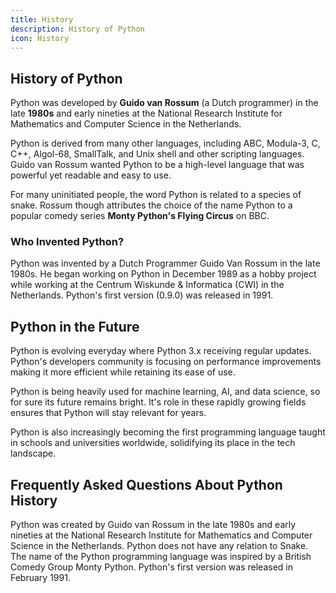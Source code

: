 ```yaml
---
title: History
description: History of Python
icon: History
---
```


## History of Python

Python was developed by **Guido van Rossum** (a Dutch programmer) in the late **1980s** and early nineties at the National Research Institute for Mathematics and Computer Science in the Netherlands.

Python is derived from many other languages, including ABC, Modula-3, C, C++, Algol-68, SmallTalk, and Unix shell and other scripting languages. Guido van Rossum wanted Python to be a high-level language that was powerful yet readable and easy to use.

For many uninitiated people, the word Python is related to a species of snake. Rossum though attributes the choice of the name Python to a popular comedy series **Monty Python's Flying Circus** on BBC.

### Who Invented Python?

Python was invented by a Dutch Programmer Guido Van Rossum in the late 1980s. He began working on Python in December 1989 as a hobby project while working at the Centrum Wiskunde & Informatica (CWI) in the Netherlands. Python's first version (0.9.0) was released in 1991.

## Python in the Future

Python is evolving everyday where Python 3.x receiving regular updates. Python's developers community is focusing on performance improvements making it more efficient while retaining its ease of use.

Python is being heavily used for machine learning, AI, and data science, so for sure its future remains bright. It's role in these rapidly growing fields ensures that Python will stay relevant for years.

Python is also increasingly becoming the first programming language taught in schools and universities worldwide, solidifying its place in the tech landscape.

## Frequently Asked Questions About Python History

<Accordions>
  <Accordion title="Who created Python?">
    Python was created by Guido van Rossum in the late 1980s and early nineties at the National Research Institute for Mathematics and Computer Science in the Netherlands.
  </Accordion>
  <Accordion title="Why Python is called Python?">
    Python does not have any relation to Snake. The name of the Python programming language was inspired by a British Comedy Group Monty Python.
  </Accordion>
  <Accordion title="When was Python's first version released?">
    Python's first version was released in February 1991.
  </Accordion>
</Accordions>
